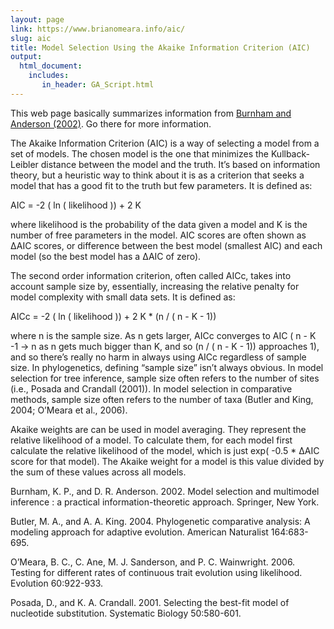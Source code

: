 ```yaml
---
layout: page
link: https://www.brianomeara.info/aic/
slug: aic
title: Model Selection Using the Akaike Information Criterion (AIC)
output:
  html_document:
    includes:
       in_header: GA_Script.html
---
```


This web page basically summarizes information from [Burnham and Anderson (2002)](https://books.google.com/books?id=BQYR6js0CC8C). Go there for more information.

The Akaike Information Criterion (AIC) is a way of selecting a model from a set of models. The chosen model is the one that minimizes the Kullback-Leibler distance between the model and the truth. It's based on information theory, but a heuristic way to think about it is as a criterion that seeks a model that has a good fit to the truth but few parameters. It is defined as:

AIC = -2 ( ln ( likelihood )) + 2 K

where likelihood is the probability of the data given a model and K is the number of free parameters in the model. AIC scores are often shown as ∆AIC scores, or difference between the best model (smallest AIC) and each model (so the best model has a ∆AIC of zero).

The second order information criterion, often called AICc, takes into account sample size by, essentially, increasing the relative penalty for model complexity with small data sets. It is defined as:

AICc = -2 ( ln ( likelihood )) + 2 K * (n / ( n - K - 1))

where n is the sample size. As n gets larger, AICc converges to AIC ( n - K -1 -> n as n gets much bigger than K, and so (n / ( n - K - 1)) approaches 1), and so there's really no harm in always using AICc regardless of sample size. In phylogenetics, defining "sample size" isn't always obvious. In model selection for tree inference, sample size often refers to the number of sites (i.e., Posada and Crandall (2001)). In model selection in comparative methods, sample size often refers to the number of taxa (Butler and King, 2004; O'Meara et al., 2006).

Akaike weights are can be used in model averaging. They represent the relative likelihood of a model. To calculate them, for each model first calculate the relative likelihood of the model, which is just exp( -0.5 * ∆AIC score for that model). The Akaike weight for a model is this value divided by the sum of these values across all models.

Burnham, K. P., and D. R. Anderson. 2002. Model selection and multimodel inference : a practical information-theoretic approach. Springer, New York.

Butler, M. A., and A. A. King. 2004. Phylogenetic comparative analysis: A modeling approach for adaptive evolution. American Naturalist 164:683-695.

O'Meara, B. C., C. Ane, M. J. Sanderson, and P. C. Wainwright. 2006. Testing for different rates of continuous trait evolution using likelihood. Evolution 60:922-933.

Posada, D., and K. A. Crandall. 2001. Selecting the best-fit model of nucleotide substitution. Systematic Biology 50:580-601.
